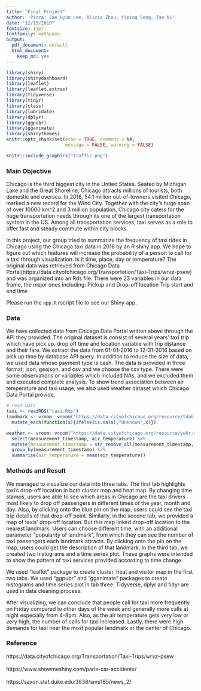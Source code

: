 ```yaml
---
title: "Final Project"
author: 'Pizza: Jae Hyun Lee, Alicia Zhou, Yiping Song, Tao Ni'
date: "12/13/2019"
fontsize: 11pt
fontfamily: mathpazo
output:
  pdf_document: default
  html_document:
    keep_md: yes
---
```


```r
library(shiny)
library(shinydashboard)
library(leaflet)
library(leaflet.extras)
library(tidyverse)
library(tidyr)
library(class)
library(lubridate)
library(dplyr)
library(ggpubr)
library(gganimate)
library(shinythemes)
knitr::opts_chunk$set(echo = TRUE, comment = NA, 
                      message = FALSE, warning = FALSE)
```

```r
knitr::include_graphics("traffic.png")
```

### Main Objective
Chicago is the third biggest city in the United States. Seated by Michigan Lake and the Great Shoreline, Chicago attracts millions of tourists, both domestic and oversea. In 2016, 54.1 million out-of-towners visited Chicago, marked a new record for the Wind City. Together with the city’s huge span of over 10000 km^2 and 3 million population, Chicago city caters for the huge transportation needs through its one of the largest transportation system in the US. Among all transportation services, taxi serves as a role to offer fast and steady commute within city blocks.

In this project, our group tried to summarize the frequency of taxi rides in Chicago using the Chicago taxi data in 2016 by an R shiny app. We hope to figure out which features will increase the probability of a person to call for a taxi through visualization. Is it time, place, day or temperature? The original data was retrieved from Chicago Data Portal(https://data.cityofchicago.org/Transportation/Taxi-Trips/wrvz-psew) and was organized into an Rds file. There were 23 variables in our data frame, the major ones including:
Pickup and Drop-off location
Trip start and end time

Please run the `app.R` rscript file to see our Shiny app.


### Data
We have collected data from Chicago Data Portal written above through the API they provided. The original dataset is consist of several years' taxi trip which have pick up, drop off time and location variable with trip distance and their fare. We extract the data from 01-01-2016 to 12-31-2016 based on pick up time by database API query. In addition to reduce the size of data, we used data whose payment type is cash. The data is provided in three format; json, geojson, and csv and we choose the csv type. There were some observations or variables which included NAs, and we excluded them and executed complete analysis. To show trend association between air temperature and taxi usage, we also used weather dataset which Chicago Data Portal provide. 

```r
# read data
taxi <- readRDS("taxi.Rds")
landmark <- vroom::vroom("https://data.cityofchicago.org/resource/tdab-kixi.csv") %>% 
  mutate_each(function(x){ifelse(is.na(x),"Unknown",x)})

weather <- vroom::vroom("https://data.cityofchicago.org/resource/yw6r-xr7g.csv?$limit=1000000") %>% 
  select(measurement_timestamp, air_temperature) %>% 
  mutate(measurement_timestamp = str_remove_all(measurement_timestamp,"\\s.*")) %>% 
  group_by(measurement_timestamp) %>% 
  summarise(air_temperature = mean(air_temperature))
```


### Methods and Result
We managed to visualize our data into three tabs. The first tab highlights taxi’s drop-off location in both cluster map and heat map. By changing time stamps, users are able to see which areas in Chicago are the taxi drivers most likely to drop off passengers in different times of the year, month and day. Also, by clicking onto the blue pin on the map, users could see the taxi trip details of that drop-off point. Similarly, in the second tab, we provided a map of taxis’ drop-off location. But this map linked drop-off location to the nearest landmark. Users can choose different time, with an additional parameter “popularity of landmark”, from which they can see the number of taxi passengers each landmark attracts. By clicking onto the pin on the map, users could get the description of that landmark. In the third tab, we created two histograms and a time series plot. These graphs were intended to show the pattern of taxi services provided according to time change.

We used “leaflet” package to create cluster, heat and visitor map in the first two tabs. We used “ggpubr” and “gganimate” packages to create histograms and time series plot in tab three. Tidyverse, dplyr and tidyr are used in data cleaning process.

After visualizing, we can conclude that people call for taxi more frequently on Friday compared to other days of the week and generally more calls at night especially from 4-8pm. Also, as the air temperature gets very low or very high, the number of calls for taxi increased. Lastly, there were high demands for taxi near the most popular landmark or the center of Chicago.

### Reference
https://data.cityofchicago.org/Transportation/Taxi-Trips/wrvz-psew <br/>    
https://www.showmeshiny.com/paris-car-accidents/ <br/>    
https://saxon.stat.duke.edu:3838/sms185/news_2/